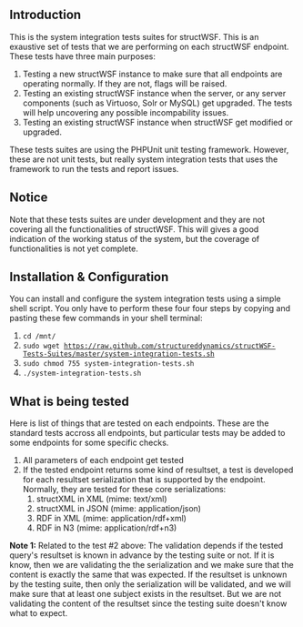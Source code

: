 == Introduction ==

This is the system integration tests suites for structWSF. This is an exaustive set of tests that we are performing on each structWSF endpoint. These tests have three main purposes:

# Testing a new structWSF instance to make sure that all endpoints are operating normally. If they are not, flags will be raised.
# Testing an existing structWSF instance when the server, or any server components (such as Virtuoso, Solr or MySQL) get upgraded. The tests will help uncovering any possible incompability issues.
# Testing an existing structWSF instance when structWSF get modified or upgraded.

These tests suites are using the PHPUnit unit testing framework. However, these are not unit tests, but really system integration tests that uses the framework to run the tests and report issues.

== Notice ==

Note that these tests suites are under development and they are not covering all the functionalities of structWSF. This will gives a good indication of the working status of the system, but the coverage of functionalities is not yet complete.

== Installation & Configuration ==

You can install and configure the system integration tests using a simple shell script. You only have to perform these four four steps by copying and pasting these few commands in your shell terminal:

# <code>cd /mnt/</code>
# <code>sudo wget https://raw.github.com/structureddynamics/structWSF-Tests-Suites/master/system-integration-tests.sh</code>
# <code>sudo chmod 755 system-integration-tests.sh</code>
# <code>./system-integration-tests.sh</code>

== What is being tested ==

Here is list of things that are tested on each endpoints. These are the standard tests accross all endpoints, but particular tests may be added to some endpoints for some specific checks.

# All parameters of each endpoint get tested
# If the tested endpoint returns some kind of resultset, a test is developed for each resultset serialization that is supported by the endpoint. Normally, they are tested for these core serializations:
## structXML in XML (mime: text/xml)
## structXML in JSON (mime: application/json)
## RDF in XML (mime: application/rdf+xml)
## RDF in N3 (mime: application/rdf+n3)

'''Note 1:''' Related to the test #2 above: The validation depends if the tested query's resultset is known in advance by the testing suite or not. If it is know, then we are validating the the serialization and we make sure that the content is exactly the same that was expected. If the resultset is unknown by the testing suite, then only the serialization will be validated, and we will make sure that at least one subject exists in the resultset. But we are not validating the content of the resultset
since the testing suite doesn't know what to expect.

